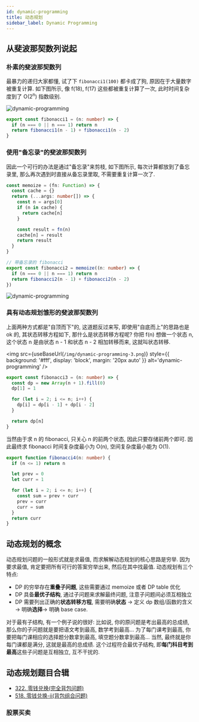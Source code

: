 ```yaml
---
id: dynamic-programming
title: 动态规划
sidebar_label: Dynamic Programming
---
```


## 从斐波那契数列说起

### 朴素的斐波那契数列

最暴力的递归大家都懂, 试了下 `fibonacci1(100)` 都卡成了狗, 原因在于大量数字被重复计算. 如下图所示, 像 f(18), f(17) 这些都被重复计算了一次, 此时时间复杂度到了 O(2<sup>n</sup>) 指数级别.

![dynamic-programming](../static/img/dynamic-programming-1.jpeg)

```ts
export const fibonacci1 = (n: number) => {
  if (n === 0 || n === 1) return n
  return fibonacci1(n - 1) + fibonacci1(n - 2)
}
```

### 使用"备忘录"的斐波那契数列

因此一个可行的办法是通过"备忘录"来剪枝, 如下图所示, 每次计算都放到了备忘录里, 那么再次遇到时直接从备忘录里取, 不需要重复计算一次了.

```ts
const memoize = (fn: Function) => {
  const cache = {}
  return (...args: number[]) => {
    const n = args[0]
    if (n in cache) {
      return cache[n]
    }

    const result = fn(n)
    cache[n] = result
    return result
  }
}

// 带备忘录的 fibonacci
export const fibonacci2 = memoize((n: number) => {
  if (n === 0 || n === 1) return n
  return fibonacci2(n - 1) + fibonacci2(n - 2)
})
```

![dynamic-programming](../static/img/dynamic-programming-2.jpeg)

### 具有动态规划雏形的斐波那契数列

上面两种方式都是"自顶而下"的, 这道题反过来写, 即使用"自底而上"的思路也是 ok 的, 其状态转移方程如下, 那什么是状态转移方程呢? 你把 f(n) 想做一个状态 n, 这个状态 n 是由状态 n - 1 和状态 n - 2 相加转移而来, 这就叫状态转移.


<img
  src={useBaseUrl(`/img/dynamic-programming-3.png`)}
  style={{ background: '#fff', display: 'block', margin: '20px auto' }}
  alt='dynamic-programming'
/>

```ts
export const fibonacci3 = (n: number) => {
  const dp = new Array(n + 1).fill(0)
  dp[1] = 1

  for (let i = 2; i <= n; i++) {
    dp[i] = dp[i - 1] + dp[i - 2]
  }

  return dp[n]
}
```

当然由于求 n 的 fibonacci, 只关心 n 的前两个状态, 因此只要存储前两个即可. 因此最终求 fibonacci 时间复杂度最小为 O(n), 空间复杂度最小能为 O(1).

```ts
export function fibonacci4(n: number) {
  if (n <= 1) return n

  let prev = 0
  let curr = 1

  for (let i = 2; i <= n; i++) {
    const sum = prev + curr
    prev = curr
    curr = sum
  }
  return curr
}
```

## 动态规划的概念

动态规划问题的一般形式就是求最值, 而求解解动态规划的核心思路是穷举. 因为要求最值, 肯定要把所有可行的答案穷举出来, 然后在其中找最值. 动态规划有三个特点:

- DP 的穷举存在**重叠子问题**, 这些需要通过 memoize 或者 DP table 优化
- DP 具备**最优子结构**, 通过子问题来求解最终问题, 注意子问题间必须互相独立
- DP 需要列出正确的**状态转移方程**, 需要明确**状态** -> 定义 dp 数组/函数的含义 -> 明确**选择**-> 明确 base case.

对于最有子结构, 有一个例子说的很好: 比如说, 你的原问题是考出最高的总成绩, 那么你的子问题就是要把语文考到最高, 数学考到最高... 为了每门课考到最高, 你要把每门课相应的选择题分数拿到最高, 填空题分数拿到最高... 当然, 最终就是你每门课都是满分, 这就是最高的总成绩. 这个过程符合最优子结构, 即**每门科目考到最高**这些子问题是互相独立, 互不干扰的.

## 动态规划题目合辑

- [322. 零钱兑换(完全背包问题)](/leetcode/medium/322-coin-change)
- [518. 零钱兑换-ii(背包组合问题)](/leetcode/medium/518-change)

### 股票买卖
